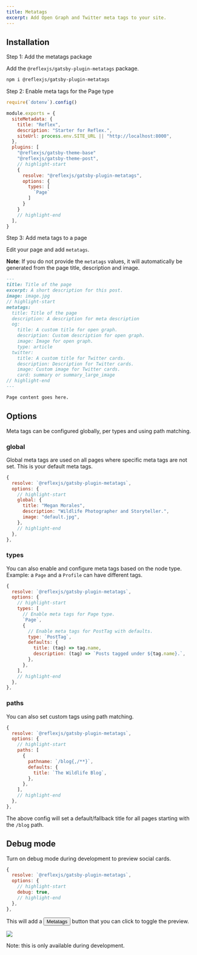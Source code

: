 ```yaml
---
title: Metatags
excerpt: Add Open Graph and Twitter meta tags to your site.
---
```


## Installation

<P fontSize="xl" fontWeight="bold">
  Step 1: Add the metatags package
</P>

Add the `@reflexjs/gatsby-plugin-metatags` package.

```sh
npm i @reflexjs/gatsby-plugin-metatags
```

<P fontSize="xl" fontWeight="bold" pt="10">
  Step 2: Enable meta tags for the Page type
</P>

```js title=gatsby-config.js
require(`dotenv`).config()

module.exports = {
  siteMetadata: {
    title: "Reflex",
    description: "Starter for Reflex.",
    siteUrl: process.env.SITE_URL || "http://localhost:8000",
  },
  plugins: [
    "@reflexjs/gatsby-theme-base"
    "@reflexjs/gatsby-theme-post",
    // highlight-start
    {
      resolve: "@reflexjs/gatsby-plugin-metatags",
      options: {
        types: [
          `Page`
        ]
      }
    }
    // highlight-end
  ],
}
```

<P fontSize="xl" fontWeight="bold" pt="10">
  Step 3: Add meta tags to a page
</P>

Edit your page and add `metatags`.

<Callout mb="10">

**Note**: If you do not provide the `metatags` values, it will automatically be generated from the page title, description and image.

</Callout >

```md title=content/profiles/2020-07-08-slug-of-post.mdx
---
title: Title of the page
excerpt: A short description for this post.
image: image.jpg
// highlight-start
metatags:
  title: Title of the page
  description: A description for meta description
  og:
    title: A custom title for open graph.
    description: Custom description for open graph.
    image: Image for open graph.
    type: article
  twitter:
    title: A custom title for Twitter cards.
    description: Description for Twitter cards.
    image: Custom image for Twitter cards.
    card: summary or summary_large_image
// highlight-end
---

Page content goes here.
```

## Options

Meta tags can be configured globally, per types and using path matching.

### global

Global meta tags are used on all pages where specific meta tags are not set. This is your default meta tags.

```js
{
  resolve: `@reflexjs/gatsby-plugin-metatags`,
  options: {
    // highlight-start
    global: {
      title: "Megan Morales",
      description: "Wildlife Photographer and Storyteller.",
      image: "default.jpg",
    },
    // highlight-end
  },
},
```

### types

You can also enable and configure meta tags based on the node type. Example: a `Page` and a `Profile` can have different tags.

```js
{
  resolve: `@reflexjs/gatsby-plugin-metatags`,
  options: {
    // highlight-start
    types: [
      // Enable meta tags for Page type.
      `Page`,
      {
        // Enable meta tags for PostTag with defaults.
        type: `PostTag`,
        defaults: {
          title: (tag) => tag.name,
          description: (tag) => `Posts tagged under ${tag.name}.`,
        },
      },
    ],
    // highlight-end
  },
},
```

### paths

You can also set custom tags using path matching.

```js
{
  resolve: `@reflexjs/gatsby-plugin-metatags`,
  options: {
    // highlight-start
    paths: [
      {
        pathname: `/blog{,/**}`,
        defaults: {
          title: `The Wildlife Blog`,
        },
      },
    ],
    // highlight-end
  },
},
```

The above config will set a default/fallback title for all pages starting with the `/blog` path.

## Debug mode

Turn on debug mode during development to preview social cards.

```js
{
  resolve: `@reflexjs/gatsby-plugin-metatags`,
  options: {
    // highlight-start
    debug: true,
    // highlight-end
  },
},
```

This will add a <Button mx="2" fontSize="14px" p="10px 12px">Metatags</Button> button that you can click to toggle the preview.

<Image
  src="metatags-debug.jpg"
  caption="Debugging metatags"
  borderWidth="1px"
  rounded="md"
/>

Note: this is only available during development.
